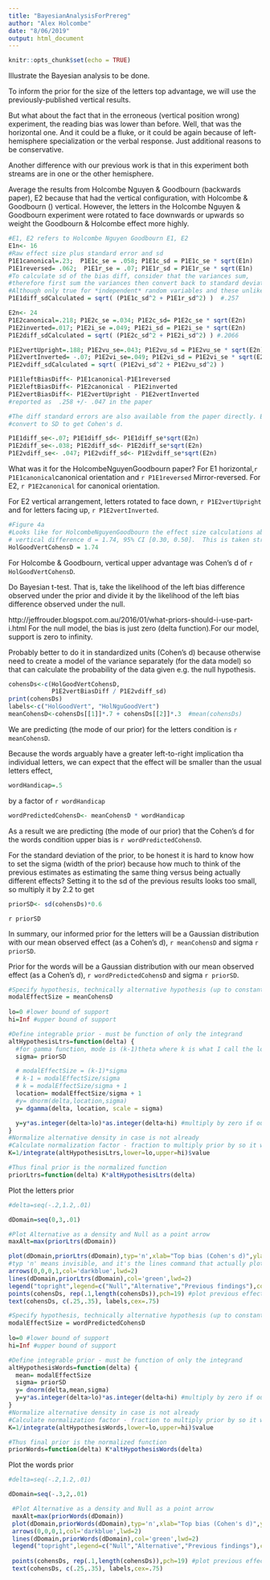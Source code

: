 ```yaml
---
title: "BayesianAnalysisForPrereg"
author: "Alex Holcombe"
date: "8/06/2019"
output: html_document
---
```


```r
knitr::opts_chunk$set(echo = TRUE)
```

Illustrate the Bayesian analysis to be done.

To inform the prior for the size of the letters top advantage, we will use the previously-published vertical results.

But what about the fact that in the erroneous (vertical position wrong) experiment, the reading bias was lower than before. Well, that was the horizontal one. And it could be a fluke, or it could be again because of left-hemisphere specialization or the verbal response. Just additional reasons to be conservative.

Another difference with our previous work is that in this experiment both streams are in one or the other hemisphere.

Average the results from Holcombe Nguyen & Goodbourn (backwards paper), E2 because that had the vertical configuration, with Holcombe & Goodbourn () vertical. However, the letters in the Holcombe Nguyen & Goodbourn experiment were rotated to face downwards or upwards so weight the Goodbourn & Holcombe effect more highly.


```r
#E1, E2 refers to Holcombe Nguyen Goodbourn E1, E2
E1n<- 16
#Raw effect size plus standard error and sd
P1E1canonical=.23;  P1E1c_se = .058; P1E1c_sd = P1E1c_se * sqrt(E1n)
P1E1reversed= .062;  P1E1r_se = .07; P1E1r_sd = P1E1r_se * sqrt(E1n)
#To calculate sd of the bias diff, consider that the variances sum,
#therefore first sum the variances then convert back to standard deviation
#Although only true for *independent* random variables and these unlikely to be totally independent
P1E1diff_sdCalculated = sqrt( (P1E1c_sd^2 + P1E1r_sd^2) )  #.257

E2n<- 24
P1E2canonical=.218; P1E2c_se =.034; P1E2c_sd= P1E2c_se * sqrt(E2n)
P1E2inverted=.017; P1E2i_se =.049; P1E2i_sd = P1E2i_se * sqrt(E2n)
P1E2diff_sdCalculated = sqrt( (P1E2c_sd^2 + P1E2i_sd^2) ) #.2066

P1E2vertUpright=.188; P1E2vu_se=.043; P1E2vu_sd = P1E2vu_se * sqrt(E2n)
P1E2vertInverted= -.07; P1E2vi_se=.049; P1E2vi_sd = P1E2vi_se * sqrt(E2n)
P1E2vdiff_sdCalculated = sqrt( (P1E2vi_sd^2 + P1E2vu_sd^2) )

P1E1leftBiasDiff<- P1E1canonical-P1E1reversed
P1E2leftBiasDiff<- P1E2canonical - P1E2inverted
P1E2vertBiasDiff<- P1E2vertUpright - P1E2vertInverted
#reported as  .258 +/- .047 in the paper

#The diff standard errors are also available from the paper directly. But still need to 
#convert to SD to get Cohen's d.

P1E1diff_se<-.07; P1E1diff_sd<- P1E1diff_se*sqrt(E2n) 
P1E2diff_se<-.038; P1E2diff_sd<- P1E2diff_se*sqrt(E2n) 
P1E2vdiff_se<- .047; P1E2vdiff_sd<- P1E2vdiff_se*sqrt(E2n)

```

What was it for the HolcombeNguyenGoodbourn paper? For E1 horizontal,`r P1E1canonical`canonical orientation and 
`r P1E1reversed` Mirror-reversed. For E2, `r P1E2canonical` for canonical orientation.

For E2 vertical arrangement, letters rotated to face down, `r P1E2vertUpright` and for letters facing up, `r P1E2vertInverted`.


```r
#Figure 4a
#Looks like for HolcombeNguyenGoodbourn the effect size calculations above are all of the difference scores, not the individual sides
# vertical difference d = 1.74, 95% CI [0.30, 0.50].  This is taken straight from the results section.
HolGoodVertCohensD = 1.74

```

For Holcombe & Goodbourn, vertical upper advantage was Cohen's d of `r HolGoodVertCohensD`.

Do Bayesian t-test. That is, take the likelihood of the left bias difference observed under the prior and divide it by the likelihood of the left bias difference observed under the null.

http://jeffrouder.blogspot.com.au/2016/01/what-priors-should-i-use-part-i.html
For the null model, the bias is just zero (delta function).For our model, support is zero to infinity. 

Probably better to do it in standardized units (Cohen's d) because otherwise need to create a model of the variance separately (for the data model) so that can calculate the probability of the data given e.g. the null hypothesis.

```r
cohensDs<-c(HolGoodVertCohensD,
            P1E2vertBiasDiff / P1E2vdiff_sd) 
print(cohensDs)
labels<-c("HolGoodVert", "HolNguGoodVert")
meanCohensD<-cohensDs[[1]]*.7 + cohensDs[[2]]*.3  #mean(cohensDs)
```
We are predicting (the mode of our prior) for the letters condition is `r meanCohensD`.

Because the words arguably have a greater left-to-right implication tha individual letters, we can expect that the effect will be smaller than the usual letters effect,
```r
wordHandicap=.5
```
by a factor of `r wordHandicap`
```r
wordPredictedCohensD<- meanCohensD * wordHandicap
```

As a result we are predicting (the mode of our prior) that the Cohen's d for the words condition upper bias is `r wordPredictedCohensD`.

For the standard deviation of the prior, to be honest it is hard to know how to set the sigma (width of the prior) because how much to think of the previous estimates as estimating the same thing versus being actually different effects? Setting it to the sd of the previous results looks too small, so multiply it by 2.2 to get
```r
priorSD<- sd(cohensDs)*0.6
```
`r priorSD`


In summary, our informed prior for the letters will be a Gaussian distribution with our mean observed effect (as a Cohen's d), `r meanCohensD` and sigma `r priorSD`. 

Prior for the words will be a Gaussian distribution with our mean observed effect (as a Cohen's d), `r wordPredictedCohensD` and sigma `r priorSD`.

```r
#Specify hypothesis, technically alternative hypothesis (up to constant of proportionality) for letters
modalEffectSize = meanCohensD
  
lo=0 #lower bound of support
hi=Inf #upper bound of support

#Define integrable prior - must be function of only the integrand
altHypothesisLtrs=function(delta) {
  #for gamma function, mode is (k-1)theta where k is what I call the location parameter but they call shape parameter
  sigma= priorSD

  # modalEffectSize = (k-1)*sigma
  # k-1 = modalEffectSize/sigma
  # k = modalEffectSize/sigma + 1
  location= modalEffectSize/sigma + 1  
  #y= dnorm(delta,location,sigma)
  y= dgamma(delta, location, scale = sigma)

  y=y*as.integer(delta>lo)*as.integer(delta<hi) #multiply by zero if outside of support
}
#Normalize alternative density in case is not already
#Calculate normalization factor - fraction to multiply prior by so it will integrate to 1
K=1/integrate(altHypothesisLtrs,lower=lo,upper=hi)$value 

#Thus final prior is the normalized function
priorLtrs=function(delta) K*altHypothesisLtrs(delta)
```


Plot the letters prior
```r

#delta=seq(-.2,1.2,.01)

dDomain=seq(0,3,.01)

#Plot Alternative as a density and Null as a point arrow
maxAlt=max(priorLtrs(dDomain))

plot(dDomain,priorLtrs(dDomain),typ='n',xlab="Top bias (Cohen's d)",ylab="Density",ylim=c(0,max(1,1.4*maxAlt)),main="Letter top bias prior")
#typ 'n' means invisible, and it's the lines command that actually plots the points.
arrows(0,0,0,1,col='darkblue',lwd=2)
lines(dDomain,priorLtrs(dDomain),col='green',lwd=2)
legend("topright",legend=c("Null","Alternative","Previous findings"),col=c('darkblue','green','black'),lwd=2)
points(cohensDs, rep(.1,length(cohensDs)),pch=19) #plot previous effect sizes
text(cohensDs, c(.25,.35), labels,cex=.75)

```

```r
#Specify hypothesis, technically alternative hypothesis (up to constant of proportionality) for words
modalEffectSize = wordPredictedCohensD
  
lo=0 #lower bound of support
hi=Inf #upper bound of support

#Define integrable prior - must be function of only the integrand
altHypothesisWords=function(delta) {
  mean= modalEffectSize
  sigma= priorSD
  y= dnorm(delta,mean,sigma)
  y=y*as.integer(delta>lo)*as.integer(delta<hi) #multiply by zero if outside of support
}
#Normalize alternative density in case is not already
#Calculate normalization factor - fraction to multiply prior by so it will integrate to 1
K=1/integrate(altHypothesisWords,lower=lo,upper=hi)$value 

#Thus final prior is the normalized function
priorWords=function(delta) K*altHypothesisWords(delta)
```


Plot the words prior
```r

#delta=seq(-.2,1.2,.01)

dDomain=seq(-.3,2,.01)

 #Plot Alternative as a density and Null as a point arrow
 maxAlt=max(priorWords(dDomain))
 plot(dDomain,priorWords(dDomain),typ='n',xlab="Top bias (Cohen's d)",ylab="Density",ylim=c(0,1.4*maxAlt),main="Letter top bias prior")
 arrows(0,0,0,1,col='darkblue',lwd=2)
 lines(dDomain,priorWords(dDomain),col='green',lwd=2)
 legend("topright",legend=c("Null","Alternative","Previous findings"),col=c('darkblue','green','black'),lwd=2)
 
 points(cohensDs, rep(.1,length(cohensDs)),pch=19) #plot previous effect sizes
 text(cohensDs, c(.25,.35), labels,cex=.75)

```

